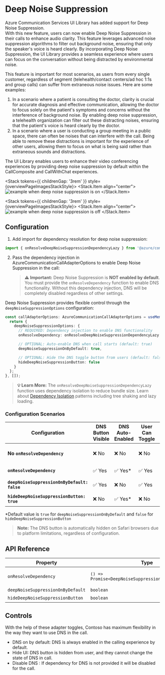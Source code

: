 
<Meta title="Concepts/Deep Noise Suppression" />

# Deep Noise Suppression

Azure Communication Services UI Library has added support for Deep Noise Suppression.  
With this new feature, users can now enable Deep Noise Suppression in their calls to enhance audio clarity. This feature leverages advanced noise suppression algorithms to filter out background noise, ensuring that only the speaker's voice is heard clearly. By incorporating Deep Noise Suppression, the UI Library provides a seamless experience where users can focus on the conversation without being distracted by environmental noise.

This feature is important for most scenarios, as users from every single customer, regardless of segment (telehealth/contact centers/ad hoc 1:1s and group calls) can suffer from extraneous noise issues. Here are some examples:

1. In a scenario where a patient is consulting the doctor, clarity is crucial for accurate diagnosis and effective communication, allowing the doctor to focus solely on the patient's symptoms and concerns without the interference of background noise. By enabling deep noise suppression, a telehealth organization can filter out these distracting noises, ensuring that the patient's voice is heard clearly by the doctor.
2. In a scenario where a user is conducting a group meeting in a public space, there can often be noises that can interfere with the call. Being able to remove these distractions is important for the experience of other users, allowing them to focus on what is being said rather than extraneous sounds and distractions.

The UI Library enables users to enhance their video conferencing experiences by providing deep noise suppression by default within the CallComposite and CallWithChat experiences.

<Stack tokens={{ childrenGap: '3rem' }} style={overviewPageImagesStackStyle}>
  <Stack.Item align="center">
    <img src="images/DNS-on.png" alt="example when deep noise suppression is on" />
  </Stack.Item>
</Stack>

<Stack tokens={{ childrenGap: '3rem' }} style={overviewPageImagesStackStyle}>
  <Stack.Item align="center">
    <img src="images/DNS-off.png" alt="example when deep noise suppression is off" />
  </Stack.Item>
</Stack>

## Configuration

1. Add import for dependency resolution for deep noise suppression:

```ts
import { onResolveDeepNoiseSuppressionDependencyLazy } from '@azure/communication-react';
```

2. Pass the dependency injection in AzureCommunicationCallAdapterOptions to enable Deep Noise Suppression in the call:
   > **⚠️ Important:** Deep Noise Suppression is **NOT enabled by default**. You must provide the `onResolveDependency` function to enable DNS functionality. Without this dependency injection, DNS will be completely disabled regardless of other settings.

Deep Noise Suppression provides flexible control through the `deepNoiseSuppressionOptions` configuration:

```ts
const callAdapterOptions: AzureCommunicationCallAdapterOptions = useMemo(() => {
  return {
    deepNoiseSuppressionOptions: {
      // REQUIRED: Dependency injection to enable DNS functionality
      onResolveDependency: onResolveDeepNoiseSuppressionDependencyLazy,

      // OPTIONAL: Auto-enable DNS when call starts (default: true)
      deepNoiseSuppressionOnByDefault: true,

      // OPTIONAL: Hide the DNS toggle button from users (default: false)
      hideDeepNoiseSuppressionButton: false
    }
  };
}, []);
```

> **💡 Learn More:** The `onResolveDeepNoiseSuppressionDependencyLazy` function uses dependency isolation to reduce bundle size. Learn about [Dependency Isolation](./?path=/docs/concepts-dependency-isolation--docs) patterns including tree shaking and lazy loading.

### Configuration Scenarios

| Configuration                                | DNS Button Visible | DNS Auto-Enabled | User Can Toggle | Use Case                |
| -------------------------------------------- | ------------------ | ---------------- | --------------- | ----------------------- |
| **No `onResolveDependency`**                 | ❌ No              | ❌ No            | ❌ No           | DNS completely disabled |
| **`onResolveDependency`**                    | ✅ Yes             | ✅ Yes\*         | ✅ Yes          | Standard implementation |
| **`deepNoiseSuppressionOnByDefault: false`** | ✅ Yes             | ❌ No            | ✅ Yes          | Manual DNS control      |
| **`hideDeepNoiseSuppressionButton: true`**   | ❌ No              | ✅ Yes\*         | ❌ No           | Force DNS always on     |

\*Default value is `true` for `deepNoiseSuppressionOnByDefault` and `false` for `hideDeepNoiseSuppressionButton`

> **Note:** The DNS button is automatically hidden on Safari browsers due to platform limitations, regardless of configuration.

## API Reference

| Property                          | Type                                                  | Required | Default | Description                                                                                   |
| --------------------------------- | ----------------------------------------------------- | -------- | ------- | --------------------------------------------------------------------------------------------- |
| `onResolveDependency`             | `() => Promise<DeepNoiseSuppressionEffectDependency>` | ✅ Yes   | -       | Enables DNS functionality. Use `onResolveDeepNoiseSuppressionDependencyLazy` for lazy loading |
| `deepNoiseSuppressionOnByDefault` | `boolean`                                             | ❌ No    | `true`  | Auto-start DNS when call begins                                                               |
| `hideDeepNoiseSuppressionButton`  | `boolean`                                             | ❌ No    | `false` | Hide DNS toggle button from UI                                                                |

## Controls

With the help of these adapter toggles, Contoso has maximum flexibility in the way they want to use DNS in the call.

- DNS on by default: DNS is always enabled in the calling experience by default.
- Hide UI: DNS button is hidden from user, and they cannot change the state of DNS in call.
- Disable DNS : If dependency for DNS is not provided it will be disabled for the call.
